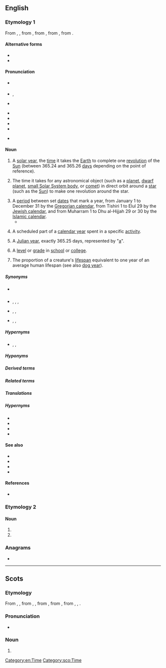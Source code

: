 ==English==

===Etymology 1===
From {{inh|en|enm|yeer}}, {{m|enm|yere}}, from {{inh|en|ang|ġēar||year}}, from {{inh|en|gmw-pro|*jār}}, from {{inh|en|gem-pro|*jērą||year}}, from {{inh|en|ine-pro|*yóh₁r̥|t=year, spring}}.

====Alternative forms====
* {{alter|en|yeah||eye dialect}}
* {{alter|en|yeer|yeere||both obsolete}}

====Pronunciation====
* {{a|RP}} {{IPA|en|/jɪə/}}
* {{a|GenAm}} {{enPR|yîr}}, {{IPA|en|/jɪɹ/}}
* {{a|Wales|other regions}} {{IPA|en|/jɜː/}}
* {{audio|en|En-uk-a year.ogg|Audio (UK)}}
* {{audio|en|en-us-year.ogg|Audio (US)}}
* {{hyphenation|en|year}}
* {{rhymes|en|ɪə(r)}}
* {{rhymes|en|ɜː(r)}} {{qualifier|regional}}

====Noun====
{{en-noun}}

# A [[solar year]], the [[time]] it takes the [[Earth]] to complete one [[revolution]] of the [[Sun]] (between 365.24 and 365.26 [[day]]s depending on the point of reference).
#: {{ux|en|we moved to this town a '''year''' ago;&nbsp; I quit smoking exactly one '''year''' ago}}
# {{lb|en|by extension}} The time it takes for any astronomical object (such as a [[planet]], [[dwarf planet]], [[small Solar System body]], or [[comet]]) in direct orbit around a [[star]] (such as the [[Sun]]) to make one revolution around the star.
#: {{ux|en|Mars goes around the sun once in a Martian '''year''', or 1.88 Earth years.}}
# A [[period]] between set [[date]]s that mark a year, from January 1 to December 31 by the [[Gregorian calendar]], from Tishiri 1 to Elul 29 by the [[Jewish calendar]], and from Muharram 1 to Dhu al-Hijjah 29 or 30 by the [[Islamic calendar]].
#* {{quote-journal|en|date=2013-07-20|volume=408|issue=8845|magazine={{w|The Economist}}
|title=[http://www.economist.com/news/http://www.economist.com/news/business/21582001-army-new-online-courses-scaring-wits-out-traditional-universities-can-they The attack of the MOOCs]
|passage=Dotcom mania was slow in coming to higher education, but now it has the venerable industry firmly in its grip. Since the launch early last '''year''' of Udacity and Coursera, two Silicon Valley start-ups offering free education through MOOCs, massive open online courses, the ivory towers of academia have been shaken to their foundations.}}
#: {{ux|en|A normal '''year''' has 365 full days, but there are 366 days in a leap '''year'''.}}
#: {{ux|en|I was born in the '''year''' 1950.}}
#: {{ux|en|This Chinese '''year''' is the '''year''' of the Rooster.}}
# A scheduled part of a [[calendar year]] spent in a specific [[activity]].
#: {{ux|en|During this school '''year''' I have to get up at 6:30 to catch the bus.}}
# {{lb|en|sciences}} A [[Julian year]], exactly 365.25 days, represented by "[[a]]".
# A [[level]] or [[grade]] in [[school]] or [[college]].
#: {{ux|en|Every second-'''year''' student must select an area of specialization.}}
#: {{ux|en|The exams in '''year''' 12 at high school are the most difficult.}}
# The proportion of a creature's [[lifespan]] equivalent to one year of an average human lifespan (see also [[dog year]]).
#: {{ux|en|Geneticists have created baker's yeast that can live to 800 in yeast '''years'''.}}

=====Synonyms=====
* {{sense|one revolution of the Sun by the Earth}} {{l|en|twelvemonth}}
* {{sense|time to make one revolution by any body}} {{l|en|anomalistic year}}, {{l|en|Gaussian year}}, {{l|en|sidereal year}}, {{l|en|tropical year}}
* {{sense|period between set dates}} {{l|en|calendar year}}, {{l|en|civil year}}, {{l|en|legal year}}
* {{sense|specific uses}} {{l|en|fiscal year}}, {{l|en|liturgical year}}, {{l|en|school year}}

=====Hypernyms=====
* {{l|en|decade}} {{qualifier|10 years}}, {{l|en|century}} {{qualifier|100 years}}, {{l|en|millennium}} {{qualifier|1000 years}}

=====Hyponyms=====
{{col4|en|base year
|birthyear
|calendar year
|civil year
|dog year
|donkey's years
|financial year
|fiscal year
|gap year
|golden years
|last year
|leap year
|legal year
|liturgical year
|lunar year
|[[mid-year]], [[midyear]]
|school year
|sidereal year
|Sothic year
|solar year
|sunset years
|tax year
|twilight years
|year of our Lord
|year of our Lord Jesus Christ
|yesteryear
}}

=====Derived terms=====
{{der2|en
| 4-plus-billion-year
| all year round
| banner year
| Christmas comes but once a year
| multi-year
| multiyear
| two-year
| yearbook
| year-end
| yearhundred
| yearling
| year-long
| yearly
| year-round
| yearthousand
| yesteryear
| {{sense|1&thinsp;000&thinsp;000-year}} {{l|en|megayear}} ([[Myr]]), [[mega-annum]] ([[Ma]])
| {{sense|1&thinsp;000&thinsp;000&thinsp;000-year}} {{l|en|gigayear}} ([[Gyr]]), [[gigannum]] ([[Ga]])
}}

=====Related terms=====
{{rel4|en|{{l|en|in the year of our Lord}}, {{l|en|in the year of our Lord Jesus Christ}}, {{l|en|on in years}}, {{l|en|the year dot}}, {{l|en|year by year}}
|{{sense|smaller divisions}} ''see'' '''[[month#Related terms|month]]''', '''[[week#Related terms|week]]''', '''[[day#Related terms|day]]''', etc.
|{{sense|{{frac|4}}-year}} {{l|en|quarter}}, {{l|en|quarterly}}, {{l|en|season}}, {{l|en|seasonal}}
|{{sense|{{frac|3}}-year}} {{l|en|triannual}}
|{{sense|{{frac|2}}-year}} {{l|en|biannual}}, {{l|en|semiannual}}, {{l|en|twice-yearly}}
|{{sense|roughly one year}} {{l|en|quasi-annual}}
|{{sense|adj.}} {{l|en|yearly}}, {{l|en|annual}}, {{l|en|per annum}}
|{{sense|2-year}} {{l|en|biennium}}, {{l|en|biennial}}
|{{sense|3-year}} {{l|en|triennium}}, {{l|en|triennial}}, {{l|en|trieterical}}
|{{sense|4-year}} {{l|en|quadrennium}}, {{l|en|quadrennial}}
|{{sense|5-year}} {{l|en|quinquennium}}, {{l|en|quinquenniad}}, {{l|en|quintennium}}, {{l|en|quinquennial}}, {{l|en|quintennial}}
|{{sense|6-year}} {{l|en|sexennium}}, {{l|en|sexennial}}
|{{sense|7-year}} {{l|en|septennium}}, {{l|en|septennial}}, {{l|en|septennary}}, {{l|en|septenniad}}, {{l|en|septenary}}, {{l|en|septenarian}}, {{l|en|septennian}}, {{l|en|septennual}}
|{{sense|8-year}} {{l|en|octennium}}, {{l|en|octaeteris}}, {{l|en|octennial}}, {{l|en|octaeteric}}
|{{sense|9-year}} {{l|en|novennium}}, {{l|en|novennial}}, {{l|en|enneaeteric}}, {{l|en|enneatic}}
|{{sense|10-year}} {{l|en|decade}}, {{l|en|decennium}}, {{l|en|decadal}}, {{l|en|decennial}}
|{{sense|17-year}} {{l|en|septendecennial}}
|{{sense|19-year}} {{l|en|enneadecaeteris}}
|{{sense|20-year}} {{l|en|vicennium}}, {{l|en|vicennial}}
|{{sense|30-year}} {{l|en|tricennium}}, {{l|en|tricennial}}
|{{sense|100-year}} {{l|en|century}}, {{l|en|yearhundred}}, {{l|en|centennial}}, {{l|en|centenary}}, {{l|en|centuried}}
|{{sense|200-year}} {{l|en|bicentennial}}, {{l|en|bicentenary}}
|{{sense|300-year}} {{l|en|tricentennial}}, {{l|en|tricentenary}} [[tercentennial]], [[tercentenary]]
|{{sense|1000-year}} {{l|en|millennium}}, {{l|en|kiloyear}} ([[kyr]]), [[yearthousand]], [[millennial]]
|{{sense|3000-year}} {{l|en|termillenary}}
}}

=====Translations=====
{{multitrans|data=
{{trans-top|time it takes for the Earth to complete one revolution around the Sun}}
* Abkhaz: {{tt|ab|ашқәс}}
* Adyghe: {{tt|ady|гъэ}}, {{tt|ady|илъэс}}
* Afrikaans: {{tt+|af|jaar}}
* Akkadian: {{tt|akk|𒈬|f|tr=šattu|sc=Xsux}}
* Albanian: {{tt+|sq|vit|m}}
* Amharic: {{tt|am|አመት|f|sc=Ethi}}
* Antillean Creole: {{tt|gcf|lanné}}
* Arabic: {{tt|ar|عَام}} (plural: {{tt|ar|أَعْوَام|p}}), {{tt+|ar|سَنَة|f}} (plural: {{tt|ar|سَنَوَات|p}})
*: Egyptian Arabic: {{tt|arz|سنة|f|tr=sana|sc=Arab}}
* Aragonese: {{tt+|an|año}}
* Aramaic:
*: Hebrew: {{tt|arc|שנתא|f|tr=šantā’|sc=Hebr}}
*: Syriac: {{tt|arc|ܫܢܬܐ|f|tr=šantā’|sc=Syrc}}
* Armenian: {{tt+|hy|տարի}}
* Aromanian: {{tt+|rup|an}}
* Assamese: {{tt|as|বছৰ}}, {{tt|as|চন}} {{q|in dates}}
* Asturian: {{tt+|ast|añu}}
* Avar: {{tt|av|сон}}, {{tt|av|лъагӏел}}
* Aymara: {{tt+|ay|mara}}
* Azerbaijani: {{tt+|az|il}}
* Baluchi: {{tt|bal|سال|tr=sál}}
* Bashkir: {{tt|ba|йыл}}
* Basque: {{tt+|eu|urte}}
* Belarusian: {{tt+|be|год|m}}, {{tt|be|лет}} {{q|genitive plural}}, {{tt|be|рок|m}} {{qualifier|rare}}
* Bengali: {{tt|bn|সাল|sc=Beng|tr=sal}}, {{tt|bn|বছর|sc=Beng}}, {{tt|bn|সন|sc=Beng|tr=sôn}}
* Bole: {{tt|bol|soni}}
* Breton: {{tt+|br|bloaz|m}}, {{tt+|br|bloavezh|m}}
* Bulgarian: {{tt|bg|годи́на|f}}
* Burmese: {{tt+|my|နှစ်|sc=Mymr}}
* Buryat: {{tt|bua|жэл}}
* Catalan: {{tt+|ca|any|m}}
* Cebuano: {{tt|ceb|tuig}}
* Central Dusun: {{tt|dtp|toun}}
* Chamicuro: {{tt|ccc|wata}}
* Chechen: {{tt|ce|шо}}
* Cherokee: {{tt|chr|ᏑᏕᏘᏴᏓ}}
* Chichewa: {{tt|ny|chaka}}
* Chickasaw: {{tt|cic|afammi}}
* Chinese:
*: Cantonese: {{tt+|yue|年|tr=nin4}}
*: Dungan: {{tt|dng|нян}}
*: Gan: {{tt|gan|年|tr=nyien4}}
*: Hakka: {{tt|hak|年|tr=ngièn, ngiàn}} {{qualifier|Sixian}}, {{tt|hak|年|tr=ngian2}} {{qualifier|Meixian}}
*: Jin: {{tt|cjy|年|tr=nie1}}
*: Mandarin: {{tt+|cmn|年|tr=nián}}, {{qualifier|colloquial}} {{tt+|cmn|年頭}}, {{tt+|cmn|年头|tr=niántóu}}
*: Min Bei: {{tt|mnp|年|tr=nîng}}
*: Min Dong: {{tt|cdo|年|tr=nièng}}
*: Min Nan: {{tt+|nan|年|tr=nî, liân}}
*: Wu: {{tt|wuu|年|tr=nyi}}
*: Xiang: {{tt|hsn|年|tr=nyienn2}}
* Chukchi: {{tt|ckt|гивин|tr=givin}}
* Chuvash: {{tt|cv|ҫул}}
* Cornish: {{tt|kw|bledhen|f}}
* Crimean Tatar: {{tt|crh|yıl}}, {{tt|crh|sene}}
* Czech: {{tt+|cs|rok|m}}
* Dalmatian: {{tt|dlm|jan|m}}, {{tt|dlm|yan|m}}, {{tt|dlm|jain|m}}, {{tt|dlm|yain|m}}
* Danish: {{tt+|da|år}}
* Dargwa: {{tt|dar|дус}}
* Dutch: {{tt+|nl|jaar|n}}
* Eastern Cham: {{tt|cjm|ꨔꨭꩆ}}, {{tt|cjm|thun}}
* Egyptian: {{t-egy|rnpt|h=M4-t:Z1}}
* Emilian: {{tt|egl|an|m}}, {{tt|egl|ân|m}}
* Erzya: {{tt|myv|ие}}
* Esperanto: {{tt+|eo|jaro}}
* Estonian: {{tt+|et|aasta}}
* Etruscan: {{tt|ett|𐌀𐌅𐌉𐌋}}
* Ewe: {{tt|ee|eƒe}}
* Extremaduran: {{tt|ext|añu}}
* Faroese: {{tt|fo|ár|n}}
* Finnish: {{tt+|fi|vuosi}}
* French: {{tt+|fr|année|f}}, {{tt+|fr|an|m}}
* Friulian: {{tt|fur|an|m}}
* Galician: {{tt+|gl|ano}}
* Gallo: {{tt|roa-gal|anné}}
* Georgian: {{tt+|ka|წელი}}, {{tt|ka|წელიწადი}}
* German: {{tt+|de|Jahr|n}}
*: Alemannic German: {{tt|gsw|Jahr|n}}, {{tt|gsw|Johr|n}}
*: Sathmar Swabian: {{tt|gmw-stm|Johr}}
*: Swabian German: {{tt|swg|Johr}}
* Gothic: {{tt|got|𐌾𐌴𐍂|n}}
* Greek: {{tt+|el|χρόνος|m}}
*: Ancient: {{tt|grc|ἔτος|n}}, {{q|Poetic}} {{tt|grc|λυκάβας|m}}
* Guerrero Amuzgo: {{tt|amu|chu}}
* Gujarati: {{tt|gu|વર્ષ}}
* Haitian Creole: {{tt|ht|lane}}
* Harsusi: {{tt|hss|senet}}
* Hausa: {{tt+|ha|shekara}}
* Hawaiian: {{tt|haw|makahiki}}
* Hebrew: {{tt+|he|שָׁנָה|f|tr=shaná}}
* Hindi: {{tt+|hi|साल|m}}, {{tt+|hi|वर्ष|m}}, {{tt+|hi|सन|m}} {{qualifier|in dates}}, {{tt+|hi|संवत्सर|m}}, {{tt+|hi|वत्सर|m}}, {{tt+|hi|काल|m}}
* Hungarian: {{tt+|hu|év}}
* Hunsrik: {{tt|hrx|Joher|n}}
* Icelandic: {{tt+|is|ár}}
* Ido: {{tt+|io|yaro}}
* Indonesian: {{tt+|id|tahun}}
* Ingrian: {{tt|izh|vooz}}
* Ingush: {{tt|inh|шу}}
* Interlingua: {{tt+|ia|anno}}
* Interlingue: {{tt|ie|annu}}
* Inuktitut: {{tt|iu|ᐊᕐᕌᒍ|sc=Cans}}
* Irish: {{tt+|ga|bliain|f}}
* Isthmus Zapotec: {{tt|zai|iza}}
* Istro-Romanian: {{tt|ruo|ån}}
* Italian: {{tt+|it|anno|m}}
* Japanese: {{tt+|ja|年|tr=[[ねん]], nen; [[とし]], toshi}}
* Javanese: {{tt+|jv|taun}}
* Kalmyk: {{tt|xal|җил}}
* Karakhanid: {{tt|xqa|يِلْ|tr=yïl}}
* Karelian: {{tt|krl|vuozi}}
* Kashmiri : {{tt|ks|ؤری|tr=vạrī}}
* Kashubian: {{tt|csb|rok|m}}
* Kazakh: {{tt+|kk|жыл}}
* Ket: {{tt|ket|сыы}}
* Khasi: {{tt|kha|snem}}
* Khmer: {{tt+|km|ឆ្នាំ|tr=chnŭm|sc=Khmr}}
* Komi-Permyak: {{tt|koi|во}}
* Korean: {{tt+|ko|년}} ({{tt+|ko|年}}), {{tt+|ko|연}} ({{tt+|ko|年}}), {{tt+|ko|해}}
* Kuna: {{tt|cuk|birga}}
* Kurdish:
*: Central Kurdish: {{tt+|ckb|ساڵ}}
*: Northern Kurdish: {{tt+|kmr|sal|f}}
* Kyrgyz: {{tt+|ky|жыл|sc=Cyrl}}
* Ladin: {{tt|lld|ann|m}}
* Ladino: {{tt|lad|anyada|f|sc=Latn}}
* Lakota: {{tt|lkt|ómakȟa}}
* Laboya: {{tt|lmy|dau}}
* Lao: {{tt+|lo|ປີ}}
* Latgalian: {{tt|ltg|gods|m}}
* Latin: {{tt+|la|annus|m}}
* Latvian: {{tt+|lv|gads|m}}
{{trans-mid}}
* Limburgish: {{tt+|li|jaor}}
* Lithuanian: {{tt+|lt|metai|p}}
* Livonian: {{tt|liv|āigast}}
* Lombard: {{tt|lmo|ann|m}}
* Low German: {{tt+|nds|Johr}}
* Luxembourgish: {{tt+|lb|Joer|n}}
* Lü: {{tt|khb|ᦔᦲ|sc=Talu}}, {{tt|khb|ᨸᩦ|sc=Lana}}
* Macedonian: {{tt|mk|година|f}}
* Malay: {{tt+|ms|tahun}}, {{tt|ms|sanah}}, {{tt|ms|warsa}}
* Malayalam: {{tt+|ml|കൊല്ലം|sc=Mlym}}, {{tt|ml|വര്‍ഷം|sc=Mlym}}
* Maltese: {{tt+|mt|sena|f}}
* Manchu: {{tt|mnc|ᠠᠨᡳᠶᠠ}}
* Manx: {{tt|gv|blein|f}}
* Maori: {{tt+|mi|tau}}
* Marathi: {{tt|mr|वर्ष}}
* Megleno-Romanian: {{tt|ruq|an}}
* Moksha: {{tt|mdf|киза}}
* Mongolian: {{tt+|mn|жил}}
* Mwani: {{tt|wmw|mwaka}}
* Mòcheno: {{tt|mhn|jor|n}}
* Nahuatl: {{tt+|nah|xihuitl}}
* Navajo: {{tt|nv|nááhai}}, {{tt|nv|yihah}}
* Nganasan: {{tt|nio|хӱо}}
* Norman: {{tt|nrf|aun}}, {{tt|nrf|an|m}}, {{tt|nrf|annaée|f}} {{qualifier|continental Normandy}}, {{tt|nrf|année|f}} {{qualifier|Jersey, Sark}}, {{tt|nrf|onnaïe|f}} {{qualifier|Guernsey}}
* North Frisian:
*: Föhr-Amrum: {{tt|frr|juar|n}}
*: Helgoland: {{tt|frr|Djooar|n}}
*: Mooring: {{tt|frr|iir|n}}
* Northern Sami: {{tt|se|jahki}}
* Northern Thai: {{t-needed|nod}}
* Norwegian:
*: Bokmål: {{tt+|no|år|n}}
*: Nynorsk: {{tt|nn|år|n}}
* Occitan: {{tt+|oc|annada}}, {{tt+|oc|an|m}}
* Ojibwe: {{t|oj|biboon}} (literally, "winter"), {{t|oj|gikinoonowin}}
* Old Church Slavonic:
*: Cyrillic: {{tt|cu|годъ|m}}, {{tt|cu|рокъ|m}}, {{tt|cu|лѣто|n}}
* Old East Slavic: {{tt|orv|рокъ|m}}, {{tt|orv|годъ|m}}, {{tt|orv|лѣто|n}}
* Old English: {{tt|ang|ġēar|n}}
* Old Saxon: {{tt|osx|gēr}}, {{tt|osx|jār}}
* Oriya: {{tt+|or|ବର୍ଷ}}
* Oromo: {{t|om|waggaa}}
* Ossetian: {{tt|os|аз}}
* Ottoman Turkish: {{tt|ota|ییل|tr=yıl|sc=ota-Arab}}
* Pa'o Karen: {{tt|blk|နေင်ႏ}}
* Papiamentu: {{tt|pap|aña}}
* Pashto: {{tt+|ps|کال|m|tr=kāl|sc=ps-Arab}}
* Persian: {{tt+|fa|سال|tr=sâl}}
* Pipil: {{tt|ppl|shiwit}}
* Plautdietsch: {{tt|pdt|Joa|n}}
* Polish: {{tt+|pl|rok|m-in}}
* Portuguese: {{tt+|pt|ano|m}}
* Pumpokol: {{tt|xpm|c'iku}}
* Quechua: {{tt+|qu|wata}}
* Romagnol: {{t-check|rgn|ân}}
* Romani: {{tt|rom|bersh}}
* Romanian: {{tt+|ro|an|m}}
* Romansch: {{tt|rm|onn}}
* Russian: {{tt+|ru|год|m}}, {{tt+|ru|лет}} {{q|gen. pl.}}, {{tt+|ru|ле́то|n}} {{qualifier|poetic or with certain numerals and cases}}, {{tt+|ru|годи́на|f}} {{qualifier|poetic}}
* Rusyn: {{tt|rue|рук|m}}
* Rutul: {{tt|rut|сен}}
* S'gaw Karen: {{tt|ksw|နံၣ်}}
* Samogitian: {{tt|sgs|metā}}
* Sanskrit: {{tt+|sa|वर्ष|m|n}}
* Sardinian: {{tt|sc|annu|m}}
* Scots: {{tt|sco|year}}
* Scottish Gaelic: {{tt|gd|bliadhna}}
* Serbo-Croatian:
*: Cyrillic: {{tt|sh|го̏дина|f}}, {{tt|sh|ле̏то|n}} {{q|archaic}}
*: Roman: {{tt+|sh|gȍdina|f}}, {{tt+|sh|lȅto|n}} {{q|archaic}}
* Shan: {{tt+|shn|ပီ}}
* Sicilian: {{tt+|scn|annu|m}}
* Sinhalese: {{tt|si|අවුරුද්‍ද|sc=Sinh}}
* Skolt Sami: {{tt|sms|eeˊǩǩ}}
* Slovak: {{tt+|sk|rok|m}}
* Slovene: {{tt+|sl|lẹ́to|n}}
* Somali: {{tt+|so|sanad}}
* Sorbian:
*: Lower Sorbian: {{tt|dsb|lěto|n}}
*: Upper Sorbian: {{tt+|hsb|lěto|n}}
* Sotho: {{tt+|st|selemo}}
* Spanish: {{tt+|es|año|m}}
* Sundanese: {{tt|su|taun}}, {{tt|su|warsih}}
* Swahili: {{tt+|sw|mwaka}}
* Swedish: {{tt+|sv|år}}
* Sylheti: {{tt|syl|ꠛꠍꠞ}}
* Tagalog: {{tt+|tl|taon}}
* Tajik: {{tt+|tg|сол}}
* Talysh:
*: Asalemi: {{tt|tly|سال|tr=sâl|sc=fa-Arab}}
* Tamil: {{tt+|ta|வருடம்}}, {{tt|ta|வஷம்}}, {{tt+|ta|ஆண்டு}}
* Tat: {{tt|ttt|сал}}
* Tatar: {{tt+|tt|ел}}
* Telugu: {{tt+|te|సంవత్సరము}}
* Temiar: {{tt|tea|tahun}}
* Tetum: {{tt|tet|tinan}}
* Thai: {{tt+|th|ปี}}
* Tibetan: {{tt|bo|ལོ}}
* Tigrinya: {{tt|ti|ዓመት|sc=Ethi}}
* Tocharian B: {{tt|txb|pikul}}
* Tok Pisin: {{tt+|tpi|yia}}
* Tundra Nenets: {{tt|yrk|по}}
* Turkish: {{tt+|tr|yıl}}, {{tt+|tr|sene}}
* Turkmen: {{tt|tk|ýyl}}
* Tuvan: {{tt|tyv|чыл}}, {{tt|tyv|хар}}
* Udi: {{tt|udi|усен|sc=Cyrl}}
* Udmurt: {{tt|udm|ар}}
* Ugaritic: {{tt|uga|𐎌𐎐𐎚}}
* Ukrainian: {{tt+|uk|рік|m}}
* Urdu: {{tt|ur|سال|m|tr=sāl}}, {{tt|ur|ورش|tr=varṣ}}
* Uyghur: {{tt+|ug|يىل}}
*: Cyrillic: {{tt|ug|жил}}
* Uzbek: {{tt+|uz|yil}}
* Venetian: {{tt+|vec|ano}}, {{tt+|vec|an}}
* Veps: {{tt|vep|voz'}}
* Vietnamese: {{tt+|vi|năm}}
* Vilamovian: {{tt|wym|jür|n}}
* Volapük: {{tt+|vo|yel}}
* Votic: {{tt|vot|voosi}}
* Võro: {{tt|vro|aastak}}
* Warlpiri: {{tt|wbp|wanta}}
* Welsh: {{tt+|cy|blwyddyn}}
* West Frisian: {{tt+|fy|jier|n}}
* White Hmong: {{tt|mww|xyoo}}
* Yagnobi: {{tt|yai|сол}}
* Yakut: {{tt|sah|сыл}}
* Yiddish: {{tt+|yi|יאָר|n}}
* Yoruba: {{tt|yo|ọdún}}
* Zealandic: {{tt|zea|jaer|n}}
* Zhuang: {{tt|za|bi}}
* Zulu: {{tt+|zu|unyaka|c3|c4}}
* ǃXóõ: {{tt|nmn|kúli}}
{{trans-bottom}}

{{trans-top|time it takes for any planetary body to make one revolution around another body}}
* Bashkir: {{tt|ba|йыл}}
* Basque: {{tt+|eu|urte}}
* Dutch: {{tt+|nl|jaar|n}}
* Estonian: {{tt+|et|aasta}}
* Faroese: {{tt|fo|ár|n}}
* Finnish: {{tt+|fi|vuosi}}, {{tt+|fi|kiertoaika}}
* Galician: {{tt+|gl|ano|m}}
* German: {{tt+|de|Jahr|n}}
* Greek: {{tt+|el|χρόνος|m}}, {{tt+|el|έτος|n}}
* Hindi: {{tt+|hi|साल|m}}
* Hungarian: {{tt+|hu|év}}
* Italian: {{tt+|it|anno|m}}
{{trans-mid}}
* Kashmiri : {{tt|ks|ؤری|tr=vạrī}}
* Kurdish:
*: Central Kurdish: {{tt+|ckb|ساڵ}}
* Ladino: {{tt|lad|anyada|f|sc=Latn}}
* Macedonian: {{tt|mk|година|f}}
* Malay: {{tt+|ms|tahun}}
* Maltese: {{tt+|mt|sena}}
* Portuguese: {{tt+|pt|ano|m}}
* Russian: {{tt+|ru|год|m}}
* Spanish: {{tt+|es|año|m}}
* Thai: {{tt+|th|ปี}}
* Ukrainian: {{tt+|uk|рік|m}}
{{trans-bottom}}

{{trans-top|a period between set dates that mark a year}}
* Akan: {{tt|ak|afe}}
* Bashkir: {{tt|ba|йыл}}
* Chechen: {{tt|ce|шо}}
* Chickasaw: {{tt|cic|afammi}}
* Chinese:
*: Mandarin: {{tt+|cmn|年度|sc=Hani}}
* Czech: {{tt+|cs|rok|m}}
* Dutch: {{tt+|nl|jaar|n}}
* Estonian: {{tt+|et|aasta}}, {{tt|et|kalendriaasta}}
* Ewe: {{tt|ee|eƒe}}
* Faroese: {{tt|fo|ár|n}}
* Finnish: {{tt+|fi|vuosi}}, {{tt+|fi|kalenterivuosi}}
* French: {{tt+|fr|an|m}}, {{tt+|fr|année|f}}
* German: {{tt+|de|Jahr|n}}
* Greek: {{tt+|el|χρόνος|m}}, {{tt+|el|έτος|n}}
* Hindi: {{tt+|hi|संवत्सर|m}}, {{tt+|hi|वत्सर|m}}, {{tt+|hi|काल|m}}
* Hungarian: {{tt+|hu|év}}
* Indonesian: {{tt+|id|tahun}}
* Italian: {{tt+|it|anno|m}}
* Karakhanid: {{tt|xqa|يِلْ|tr=yïl}}
* Kurdish:
*: Central Kurdish: {{tt+|ckb|ساڵ}}
* Ladino: {{tt|lad|anyada|f|sc=Latn}}
{{trans-mid}}
* Macedonian: {{tt|mk|година|f}}
* Malay: {{tt+|ms|tahun}}
* Maltese: {{tt+|mt|sena}}
* Ngazidja Comorian: {{tt|zdj|mwaha|c3|c4}}
* Old Turkic: {{tt|otk|𐰘𐰃𐰞|ts=yïl}}
* Ottoman Turkish: {{tt|ota|ییل|tr=yïl}}
* Pashto: {{tt+|ps|کال|m|tr=kāl|sc=ps-Arab}}
* Plautdietsch: {{tt|pdt|Joa|n}}
* Portuguese: {{tt+|pt|ano|m}}
* Russian: {{tt+|ru|год|m}}
* Semai: {{tt|sea|tahut}}
* Spanish: {{tt+|es|año|m}}
* Sundanese: {{tt|su|warsih}}
* Telugu: {{tt+|te|సంవత్సరము|sc=Telu}}, {{tt+|te|ఏడాది|sc=Telu}}
* Thai: {{tt+|th|ปี}}
* Turkish: {{tt+|tr|yıl}}
* Ukrainian: {{tt+|uk|рік|m}}
* Urdu: {{tt|ur|سن}}
* Zulu: {{tt+|zu|unyaka|c3|c4}}
{{trans-bottom}}

{{trans-top|a scheduled part of a calendar year spent in a specific activity}}
* Bashkir: {{tt|ba|йыл}}
* Dutch: {{tt+|nl|jaar|n}}
* Finnish: {{tt+|fi|vuosi}}
* Greek: {{tt+|el|χρόνος|m}}, {{tt+|el|έτος|n}}
* Hindi: {{tt+|hi|संवत्सर|m}}, {{tt+|hi|वत्सर|m}}
* Indonesian: {{tt+|id|tahun}}
* Italian: {{tt+|it|anno|m}}

* Kurdish:
*: Central Kurdish: {{tt+|ckb|ساڵ}}
{{trans-mid}}
* Malay: {{tt+|ms|tahun}}
* Portuguese: {{tt+|pt|ano|m}}
* Russian: {{tt+|ru|год|m}}
* Swahili: {{tt+|sw|mwaka}}
* Telugu: {{tt+|te|సంవత్సరము|sc=Telu}}
* Ukrainian: {{tt+|uk|рік|m}}
{{trans-bottom}}

{{trans-top|a Julian year}}
* Bashkir: {{tt|ba|йыл}}, {{tt|ba|йәш}} {{qualifier|of human age}}
* Chickasaw: {{tt|cic|afammi}}
* Dutch: {{tt+|nl|jaar|n}}
* Faroese: {{tt|fo|ár|n}}
* Finnish: {{tt+|fi|vuosi}}
* Hindi: {{tt+|hi|साल|m}}, {{tt+|hi|काल|m}}
* Italian: {{tt+|it|anno|m}}
* Kashmiri : {{tt|ks|ؤری|tr=vạrī}}
* Kurdish:
*: Central Kurdish: {{tt+|ckb|ساڵ}}
* Ladino: {{tt|lad|anyada|f|sc=Latn}}
{{trans-mid}}
* Macedonian: {{tt|mk|година|f}}
* Malay: {{tt+|ms|tahun}}
* Pashto: {{tt+|ps|کال|m|tr=kāl|sc=ps-Arab}}
* Portuguese: {{tt+|pt|ano|m}}
* Russian: {{tt+|ru|год|m}}
* Spanish: {{tt+|es|año|m}}
* Sundanese: {{tt|su|warsih}}
* Ukrainian: {{tt+|uk|рік|m}}
{{trans-bottom}}

{{trans-top|a level or grade at school or college}}
* Arabic: {{tt+|ar|صَفّ|m}}
* Belarusian: {{tt|be|клас|m}}, {{tt|be|курс|m}} {{qualifier|at college or university}}
* Chinese:
*: Mandarin: {{tt+|cmn|年級|sc=Hani}}, {{tt+|cmn|年级|tr=niánjí|sc=Hani}}, {{qualifier|academic year}} {{tt+|cmn|學年|sc=Hani}}, {{tt+|cmn|学年|tr=xuénián|sc=Hani}}
* Czech: {{tt+|cs|ročník|m}}
* Dutch: {{tt+|nl|jaar|n}}
* Ewe: {{tt|ee|eƒe}}
* Finnish: {{tt+|fi|luokka}}
* French: {{tt+|fr|année|f}}
* German: {{tt+|de|Jahr|m}}, {{tt+|de|Studienjahr|n}}
* Hindi: {{tt+|hi|साल|m}}
* Hungarian: {{tt+|hu|év}}, {{tt+|hu|évfolyam}}
* Indonesian: {{tt+|id|tahun}}
* Italian: {{tt+|it|anno|m}}
* Japanese: {{tt+|ja|学年|tr=がくねん, gakunen|sc=Jpan}}
{{trans-mid}}
* Kashmiri : {{tt|ks|جَماتھ|tr=jạmāth}} {{q|school}}, {{tt|ks|ؤری|tr=vạrī}} {{q|college or university}}
* Korean: {{tt+|ko|학년}} ({{tt+|ko|學年}})
* Kurdish:
*: Central Kurdish: {{tt+|ckb|ساڵ}}, {{tt+|ckb|پۆل}}
* Macedonian: {{tt|mk|година|f}}, {{tt|mk|одделение|n}} {{q|primary education}}
* Malay: {{tt+|ms|tahun}}
* Maltese: {{tt+|mt|sena}}
* Norman: {{tt|nrf|année|f}}
* Portuguese: {{tt+|pt|ano|m}}, {{tt+|pt|série|f}}
* Russian: {{tt+|ru|класс|m}} {{q|school}}, {{tt+|ru|курс|m}} {{q|college or university}}
* Semai: {{tt|sea|tahut}}
* Serbo-Croatian:
*: Cyrillic: {{tt|sh|разред|m}}, {{tt|sh|година|f}}
*: Roman: {{tt+|sh|razred|m}}, {{tt+|sh|godina|f}}
* Spanish: {{tt+|es|año|m}}, {{tt+|es|grado|m}}
* Thai: {{tt+|th|ปี}}
* Ukrainian: {{tt|uk|клас|m}} {{q|school}}, {{tt|uk|курс|m}} {{q|college or university}}
{{trans-bottom}}

{{checktrans-top}}
* Hmong Don: {{t-check|hmf|xyoo}}<!-- was in the "time it takes for the Earth to complete one revolution of the Sun" section-->
{{trans-mid}}
{{trans-bottom}}
}}

=====Hypernyms=====
* {{l|en|time}}
* {{l|en|day}}
* {{l|en|week}}
* {{l|en|month}}

====See also====
* {{l|en|calendar}}
* {{list:Gregorian calendar months/en}}
* {{list:Hebrew calendar months/en}}
* {{list:Islamic calendar months/en}}

====References====
* {{pedia}}

===Etymology 2===

====Noun====
{{head|en|noun}}

# {{pronunciation spelling of|en|here}}
# {{pronunciation spelling of|en|hear}}

===Anagrams===
* {{anagrams|en|a=aery|Arey|Ayer|Ayre|Raye|Reay|Yare|aery|ayre|eyra|y'are|yare}}

[[Category:en:Time]]

----

==Scots==

===Etymology===
From {{inh|sco|enm|yeer}}, {{m|enm|yere}}, from {{inh|sco|ang|ġēr}}, {{m|ang|ġēar||year}}, from {{inh|sco|gmw-pro|*jār}}, from {{inh|sco|gem-pro|*jērą||year}}, from {{inh|sco|ine-pro|*yōro-}}, {{m|ine-pro|*yeh₁ro-||year, spring}}, {{m|ine-pro|*yeh₁-}}.

===Pronunciation===
* {{IPA|sco|[(j)iːr]}}

===Noun===
{{sco-noun|year}}

# {{l|en|year}}

[[Category:sco:Time]]